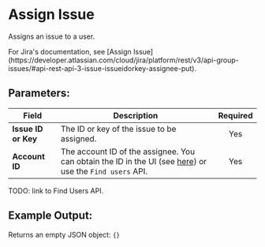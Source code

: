 
# Assign Issue

Assigns an issue to a user.

<Callout type="info">
	For Jira's documentation, see [Assign
	Issue](https://developer.atlassian.com/cloud/jira/platform/rest/v3/api-group-issues/#api-rest-api-3-issue-issueidorkey-assignee-put).
</Callout>

## Parameters:

| Field               | Description                                                                                                                                                                                              | Required |
| ------------------- | -------------------------------------------------------------------------------------------------------------------------------------------------------------------------------------------------------- | :------: |
| **Issue ID or Key** | The ID or key of the issue to be assigned.                                                                                                                                                               |   Yes    |
| **Account ID**      | The account ID of the assignee. You can obtain the ID in the UI (see [here](https://community.atlassian.com/t5/Jira-questions/where-can-i-find-my-Account-ID/qaq-p/976527)) or use the `Find users` API. |   Yes    |

TODO: link to Find Users API.

## Example Output:

Returns an empty JSON object: `{}`
